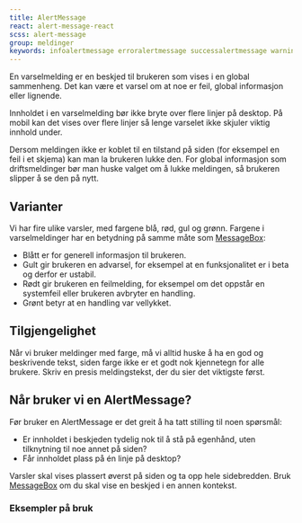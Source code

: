 ```yaml
---
title: AlertMessage
react: alert-message-react
scss: alert-message
group: meldinger
keywords: infoalertmessage erroralertmessage successalertmessage warningalertmessage
---
```



<Ingress>
    En varselmelding er en beskjed til brukeren som vises i en global sammenheng. Det kan være et varsel om at noe er
    feil, global informasjon eller lignende.
</Ingress>

<ComponentExample
    title="AlertMessage"
    component={AlertMessageExample}
    knobs={alertMessageKnobs}
    codeExample={alertMessageExampleCode}
/>

Innholdet i en varselmelding bør ikke bryte over flere linjer på desktop. På mobil kan det vises over flere linjer så lenge varselet ikke skjuler viktig innhold under.

Dersom meldingen ikke er koblet til en tilstand på siden (for eksempel en feil i et skjema) kan man la brukeren lukke den. For global informasjon som driftsmeldinger bør man huske valget om å lukke meldingen, så brukeren slipper å se den på nytt.

## Varianter

Vi har fire ulike varsler, med fargene blå, rød, gul og grønn. Fargene i varselmeldinger har en betydning på samme måte som [MessageBox](/komponenter/messagebox):

-   Blått er for generell informasjon til brukeren.
-   Gult gir brukeren en advarsel, for eksempel at en funksjonalitet er i beta og derfor er ustabil.
-   Rødt gir brukeren en feilmelding, for eksempel om det oppstår en systemfeil eller brukeren avbryter en handling.
-   Grønt betyr at en handling var vellykket.

## Tilgjengelighet

Når vi bruker meldinger med farge, må vi alltid huske å ha en god og beskrivende tekst, siden farge ikke er et godt nok kjennetegn for alle brukere. Skriv en presis meldingstekst, der du sier det viktigste først.

## Når bruker vi en AlertMessage?

Før bruker en AlertMessage er det greit å ha tatt stilling til noen spørsmål:

-   Er innholdet i beskjeden tydelig nok til å stå på egenhånd, uten tilknytning til noe annet på siden?
-   Får innholdet plass på én linje på desktop?

Varsler skal vises plassert øverst på siden og ta opp hele sidebredden. Bruk [MessageBox](/komponenter/messagebox) om du skal vise en beskjed i en annen kontekst.

<Grid>
    <DoDontExample
        type="do"
        description="En varselmelding plassert øverst på siden"
        image="/assets/do-donts/alert-message-do-1.png"
    />
    <DoDontExample
        type="dont"
        description="I en annen kontekst brukes meldingsboks, ikke varselmelding"
        image="/assets/do-donts/alert-message-dont-1.png"
    />
</Grid>

### Eksempler på bruk

<PortalImage
    src="/assets/documentation/alert-message/alert-info.png"
    caption="Vis informasjon om hvor brukeren finner igjen noe som er flyttet."
/>

<PortalImage
    src="/assets/documentation/alert-message/alert-error.png"
    caption="Vis en feilmelding hvis et kjernesystem har nedetid."
/>
